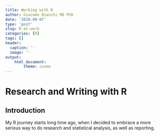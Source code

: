 ```yaml
---
title: Working with R
author: Giacomo Bianchi MD PhD
date: '2018-08-07'
type: 'post'
slug: R-at-work
categories: [R]
tags: []
header:
  caption: ''
  image: ''
output:
    html_document:
        theme: cosmo
---
```


# Research and Writing with R

## Introduction
My R journey starts long time ago, when I decided to embrace a more serious way to do research and statistical analysis, as well as reporting.
